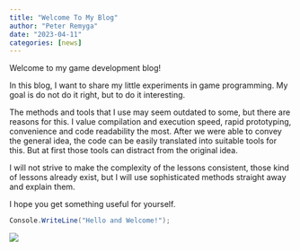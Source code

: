 ```yaml
---
title: "Welcome To My Blog"
author: "Peter Remyga"
date: "2023-04-11"
categories: [news]
---
```


Welcome to my game development blog!

In this blog, I want to share my little experiments in game programming. My goal is do not do it right, but to do it interesting.

The methods and tools that I use may seem outdated to some, but there are reasons for this. I value compilation and execution speed, rapid prototyping, convenience and code readability the most. After we were able to convey the general idea, the code can be easily translated into suitable tools for this. But at first those tools can distract from the original idea.

I will not strive to make the complexity of the lessons consistent, those kind of lessons already exist, but I will use sophisticated methods straight away and explain them.

I hope you get something useful for yourself.

```C#
Console.WriteLine("Hello and Welcome!");
```

![](thumbnail.jpg){fig-align="center"}


